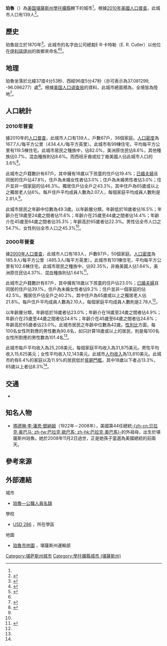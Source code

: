 {{noteTA
|G1=USState
|1=zh-hans:肖托夸; zh-hant:學托擴;
}}
{{Infobox settlement
|name = 珀魯
|native_name = Peru
|settlement_type = [[城市|城市]]
|nickname = 
|motto =
|image_map = Chautauqua_County_Kansas_Incorporated_and_Unincorporated_areas_Peru_Highlighted.svg
|map_caption = 珀魯於[[學托擴縣_(堪薩斯州)|學托擴縣]]及[[堪薩斯州|堪薩斯州]]之地理位置
|image_map1 = Map of Chautauqua Co, Ks, USA.png
|map_caption1 = {{le|堪薩斯州運輸部|Kansas Department of Transportation}}的[[學托擴縣_(堪薩斯州)|學托擴縣]]地圖（[[:File:Kansas_official_transportation_map_legend.png|圖例]]）
|latd = 37 |latm = 4 |lats = 53 |latNS = N
|longd = 96 |longm = 5 |longs = 47 |longEW = W
|coordinates_footnotes = <ref name="GNIS">[http://geonames.usgs.gov/pls/gnispublic/f?p=gnispq:3:::NO::P3_FID:469138 Geographic Names Information System (GNIS) details for Peru, Kansas; United States Geological Survey (USGS); October 13, 1978.]</ref>
|coordinates_display = inline,title
|coordinates_type = region:US-KS_type:city_source:GNIS
|subdivision_type = [[世界政區索引|國家]]
|subdivision_name = [[美国|美国]]
|subdivision_type1 = [[美國行政區劃|州]]
|subdivision_name1 = [[堪薩斯州|堪薩斯州]]
|subdivision_type2 = [[堪萨斯州行政区划|縣]]
|subdivision_name2 = [[學托擴縣_(堪薩斯州)|學托擴縣]]
|government_footnotes = 
|government_type = 
|leader_title = 
|leader_name = 
|leader_title1 = 
|leader_name1 = 
|established_title = 
|established_date =
|area_footnotes = <ref name="Gazetteer files"/>
|area_total_sq_mi = 0.32
|area_land_sq_mi = 0.32
|area_water_sq_mi = 0
|area_total_km2 = 0.83
|area_land_km2 = 0.83
|area_water_km2 = 0
|elevation_footnotes = <ref name="GNIS"/>
|elevation_ft = 784
|elevation_m = 239
|population_footnotes = <ref name="FactFinder"/>
|population_as_of = [[2010年美國人口普查|2010]]
|population_total = 139
|pop_est_as_of = 2012<ref name="2012 Pop Estimate">{{cite web|title=Population Estimates|url=http://www.census.gov/popest/data/cities/totals/2012/SUB-EST2012.html|publisher=[[美国人口调查局|美国人口调查局]]|accessdate=2013-05-29|archive-url=https://www.webcitation.org/6HQu4Spqa?url=http://www.census.gov/popest/data/cities/totals/2012/SUB-EST2012.html|archive-date=2013-06-17|dead-url=yes}}</ref>
|population_est = 136
|population_density_sq_mi = auto
|population_density_km2 = auto
|timezone = [[北美中部时区|CST]]
|utc_offset = -6
|timezone_DST = [[北美中部时区|CDT]]
|utc_offset_DST = -5
|postal_code_type = [[美國郵區編號|郵區編號]]
|postal_code = 67360
|area_code = [[電話區號620|620]]
|blank_name = [[聯邦資料處理標準|FIPS代碼]]
|blank_info = 20-55525 <ref name="GNIS"/>
|blank1_name = [[地名信息系统|GNIS]] ID
|blank1_info = 0469138 <ref name="GNIS"/>
|website = 
|footnotes = 
}}

'''珀魯'''（{{lang|en|'''Peru'''}}）為[[美国|美国]][[堪薩斯州|堪薩斯州]][[學托擴縣_(堪薩斯州)|學托擴縣]]轄下的城市<ref name="GNIS"/>。根據[[2010年美國人口普查|2010年美國人口普查]]，此城市人口有139人<ref name="Census2010">{{cite web|title=2010 City Population and Housing Occupancy Status|url=http://factfinder2.census.gov/faces/tableservices/jsf/pages/productview.xhtml?pid=DEC_10_PL_GCTPL2.ST13&prodType=table|publisher=U.S. Census Bureau|accessdate=November 3, 2011|archive-date=2011-07-21|archive-url=https://web.archive.org/web/20110721034521/http://factfinder2.census.gov/faces/tableservices/jsf/pages/productview.xhtml?pid=DEC_10_PL_GCTPL2.ST13&prodType=table|dead-url=no}}</ref>。

==歷史==
珀魯設立於1870年<ref>{{cite book | url=http://books.google.com/books?id=5zdAAQAAMAAJ&pg=PA155#v=onepage&q&f=false | title=Biennial Report of the Board of Directors of the Kansas State Historical Society | publisher=Kansas State Printing Plant | author=Kansas State Historical Society | year=1916 | pages=155 | access-date=2016-05-12 | archive-date=2017-02-15 | archive-url=https://web.archive.org/web/20170215110908/https://books.google.com/books?id=5zdAAQAAMAAJ&pg=PA155#v=onepage&q&f=false | dead-url=no }}</ref>。此城市的名字由公司總裁E·R·卡特勒（E. R. Cutler）以他位在[[伊利諾伊州|伊利諾伊州]]的故鄉{{le|珀魯 (伊利諾伊州)|Peru, Illinois|珀魯}}來命名<ref>{{cite book|last=Rydjord|first=John|title=Kansas Place-Names|url=https://archive.org/details/kansasplacenames0000rydj|year=1972|publisher=University of Oklahoma Press, Norman, Oklahoma|isbn=0-8061-0994-7|page=[https://archive.org/details/kansasplacenames0000rydj/page/98 98]& 280}}</ref><ref>{{cite web | url=http://www.epodunk.com/cgi-bin/genInfo.php?locIndex=4941 | title=Profile for Peru, Kansas | publisher=[[ePodunk|ePodunk]] | accessdate=6 June 2014 | archive-date=2016-03-04 | archive-url=https://web.archive.org/web/20160304050536/http://www.epodunk.com/cgi-bin/genInfo.php?locIndex=4941 | dead-url=no }}</ref>。

==地理==
珀魯坐落於北緯37度4分53秒、西經96度5分47秒（亦可表示為37.081299, -96.096277）處<ref name="GNIS"/>。根據[[美国人口调查局|美国人口调查局]]的資料，此城市總面積為{{convert|0.83|sqkm|sqmi|2}}，全境皆為陸地<ref name ="Gazetteer files">{{cite web|title=US Gazetteer files 2010|url=http://www.census.gov/geo/www/gazetteer/files/Gaz_places_national.txt|publisher=[[美国人口调查局|美国人口调查局]]|accessdate=2012-07-06|archive-date=2012-07-14|archive-url=https://www.webcitation.org/699nOulzi?url=http://www.census.gov/geo/www/gazetteer/files/Gaz_places_national.txt|dead-url=no}}</ref>。

==人口統計==
{{US Census population
|align=left
|1880= 135
|1910= 575
|1920= 570
|1930= 628
|1940= 487
|1950= 368
|1960= 340
|1970= 289
|1980= 286
|1990= 206
|2000= 183
|2010= 139
|estyear=2014
|estimate=133
|estref=<ref name="USCensusEst2014">{{cite web|url=http://www.census.gov/popest/data/cities/totals/2014/SUB-EST2014.html|title=Annual Estimates of the Resident Population for Incorporated Places: April 1, 2010 to July 1, 2014|accessdate=June 4, 2015|archive-url=https://web.archive.org/web/20150523034651/https://www.census.gov/popest/data/cities/totals/2014/SUB-EST2014.html|archive-date=2015-05-23|dead-url=yes}}</ref>
|align-fn=center
|footnote=[http://www.census.gov/prod/www/abs/decennial/ U.S. Decennial Census]
}}

===2010年普查===
據2010年的[[2010年美國人口普查|人口普查]]，此城市人口有139人，戶數67戶，36個家庭。[[人口密度|人口密度]]為167.7人/每平方公里（434.4人/每平方英里）。此城市有99棟住宅，平均每平方公里有119.5棟住宅。此城市居民之種族中，{{le|美國種族和民族|Race and ethnicity in the United States Census|白人}}佔82.0%，美洲原住民佔8.6%，其他種族佔0.7%，混血種族則佔8.6%。而西班牙裔或拉丁裔美國人佔此城市人口的3.6%<ref name ="FactFinder">{{cite web|title=American FactFinder|url=http://factfinder2.census.gov/faces/nav/jsf/pages/index.xhtml|publisher=[[美国人口调查局|美国人口调查局]]|accessdate=2012-07-06|archive-date=2012-02-17|archive-url=https://www.webcitation.org/65WtHj6J5?url=http://factfinder2.census.gov/faces/nav/jsf/pages/index.xhtml|dead-url=no}}</ref>。

此城市之戶籍數計有67戶。其中擁有18歲以下孩童的住戶佔19.4%；[[婚姻|已婚夫婦]]且同居的住戶佔47.8%，住戶為未婚女性者佔3.0%；住戶為未婚男性者佔3.0%；住戶並非一個家庭的佔46.3%。獨居住戶佔全戶之43.3%，其中住戶為65歲或以上之獨居老人佔6%。每戶住戶平均成員人數為2.07人，每個家庭平均成員人數則是2.81人<ref name ="FactFinder"/>。

此城市居民之年齡中位數為49.3歲。以年齡層分類，年齡低於18歲者佔16.5%；年齡介在18歲至24歲之間者佔11.6%；年齡介在25歲至44歲之間者佔14.4%；年齡介在45歲至64歲之間者佔35.3%；年齡高於65歲者佔22.3%。男性佔全市人口之54.7%，女性則佔全市人口之45.3%<ref name ="FactFinder"/>。

===2000年普查===
據[[2000年美國人口普查|2000年人口普查]]，此城市人口有183人，戶數87戶，50個家庭。[[人口密度|人口密度]]為185.9人/每平方公里（485.3人/每平方英里）。此城市有101棟住宅，平均每平方公里有102.6棟住宅。此城市居民之種族中，{{le|美國種族和民族|Race and ethnicity in the United States Census|白人}}佔92.35%，非裔美國人佔1.64%，美洲原住民佔4.37%、混血種族則佔1.64%<ref name="GR2">{{cite web|url=http://factfinder2.census.gov|publisher=[[美国人口调查局|美国人口调查局]]|accessdate=2008-01-31|title=American FactFinder|archive-date=2013-09-11|archive-url=https://web.archive.org/web/20130911234518/http://factfinder2.census.gov/|dead-url=no}}</ref>。

此城市之戶籍數計有87戶，其中擁有18歲以下孩童的住戶佔23.0%；[[婚姻|已婚夫婦]]且同居的住戶佔39.1%，住戶為未婚女性者佔9.2%；住戶並非一個家庭的佔42.5%。獨居住戶佔全戶之40.2%，其中住戶為65歲或以上之獨居老人佔21.8%。每戶住戶平均成員人數為2.10人，每個家庭平均成員人數則是2.78人<ref name="GR2" />。

以年齡層分類，年齡低於18歲者佔23.0%；年齡介在18歲至24歲之間者佔4.9%；年齡介在25歲至44歲之間者佔24.6%；年齡介在45歲至64歲之間者佔24.6%；年齡高於65歲者佔23.0%。此城市居民之年齡中位數為42歲。[[性別比|性別比]]方面，每100名女性所對應的男性數為90.6名，如只計算18歲或以上的居民，則是每100名女性所對應的男性數為101.4名<ref name="GR2" />。

此城市每戶平均收入為25,208美元，每個家庭平均收入為31,875美元。男性平均收入15,625美元；女性平均收入12,143美元。此城市[[人均收入|人均收入]]為13,810美元。此城市約有6.4%的家庭以及11.9%的居民低於[[貧窮門檻|貧窮門檻]]，其中18歲以下者占13.3%，65歲以上者佔8.3%<ref name="GR2" />。

==交通==
*{{Jct|country=USA|US|166}}

==知名人物==
* [[瑪德琳·李·潘恩·鄧納姆|瑪德琳·李·潘恩·鄧納姆]]（1922年－2008年），美國第44任總統[[贝拉克·奥巴马|-{zh-cn:贝拉克·奥巴马; zh-tw:巴拉克·歐巴馬; zh-hk:巴拉克·奧巴馬}-]]的外祖母，出生於堪薩斯州珀魯。她於2008年11月2日過世，正是她孫子當選為美國總統的前兩天。

==參考來源==
{{Reflist|30em}}

==外部連結==
{{Commons category|Peru, Kansas}}
{{Portal|堪薩斯州}}
;城市
* [https://web.archive.org/web/20111213101236/http://www.lkm.org/directory/cities.php?ID=377 珀魯—公職人員名錄]
;學校
* [http://www.usd286.org/ USD 286] {{Wayback|url=http://www.usd286.org/ |date=20160515113308 }}，所在學區
;地圖
* [http://www.ksdot.org/Assets/wwwksdotorg/bureaus/burTransPlan/maps/city-pdf/peru.pdf 珀魯市地圖] {{Wayback|url=http://www.ksdot.org/Assets/wwwksdotorg/bureaus/burTransPlan/maps/city-pdf/peru.pdf |date=20160304202858 }}，堪薩斯州運輸部

{{學托擴縣 (堪薩斯州)}}

{{DEFAULTSORT:Peru}}
[[Category:堪萨斯州城市|Category:堪萨斯州城市]]
[[Category:學托擴縣城市_(堪薩斯州)|Category:學托擴縣城市 (堪薩斯州)]]